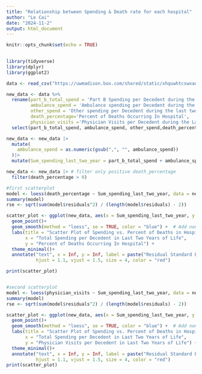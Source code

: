 ---
title: "Relationship between Spending & Death rate for each hospital"
author: "Le Cai"
date: "2024-11-2"
output: html_document
---

```{r setup, include=FALSE}
knitr::opts_chunk$set(echo = TRUE)
     
```

```{r}
library(tidyverse)
library(dplyr)
library(ggplot2)
```


```{r}
data <- read_csv("https://uwmadison.box.com/shared/static/xhquwhtcswxao72jzn7ufpcj0vwmwp7o.csv")

new_data <- data %>%
  rename(part_b_total_spend = 'Part B Spending per Decedent during the Last Two Years of Life',
         ambulance_spend = 'Ambulance spending per Decedent during the last two years of life',
         other_spend = 'Other spending per Decedent during the last two years of life',
         death_percentage='Percent of Deaths Occurring In Hospital',
         physician_visits ='Physician Visits per Decedent during the Last Two Years of Life')%>%
  select(part_b_total_spend, ambulance_spend, other_spend,death_percentage,physician_visits)

new_data <- new_data |>
  mutate(
    ambulance_spend = as.numeric(gsub(",", "", ambulance_spend))
  )|>
  mutate(Sum_spending_last_two_year = part_b_total_spend + ambulance_spend + other_spend)

new_data <- new_data |> # filter only positive death_percentage
  filter(death_percentage > 0)
```


```{r}
#first scatterplot
model <- loess(death_percentage ~ Sum_spending_last_two_year, data = new_data) #Local Regression, since I want a flexible approach to model smooth curves based on local fitting.
summary(model)
rse <- sqrt(sum(model$residuals^2) / (length(model$residuals) - 2))

scatter_plot <- ggplot(new_data, aes(x = Sum_spending_last_two_year, y = death_percentage)) +
  geom_point()+
  geom_smooth(method = "loess", se = TRUE, color = "blue") +  # Add non-linear regression line
  labs(title = "Scatter Plot of Spending vs. Percent of Deaths in Hospital",
       x = "Total Spending per Decedent in Last Two Years of Life",
       y = "Percent of Deaths Occurring In Hospital") +
  theme_minimal()+
  annotate("text", x = Inf, y = Inf, label = paste("Residual Standard Error:", round(rse, 3)), 
           hjust = 1.1, vjust = 1.5, size = 4, color = "red")

print(scatter_plot)


#second scatterplot
model <- loess(physician_visits ~ Sum_spending_last_two_year, data = new_data)
summary(model)
rse <- sqrt(sum(model$residuals^2) / (length(model$residuals) - 2))

scatter_plot <- ggplot(new_data, aes(x = Sum_spending_last_two_year, y = physician_visits)) +
  geom_point()+
  geom_smooth(method = "loess", se = TRUE, color = "blue") +  # Add non-linear regression line
  labs(title = "Scatter Plot of Spending vs. Percent of Deaths in Hospital",
       x = "Total Spending per Decedent in Last Two Years of Life",
       y = "Physician Visits per Decedent in Last Two Years of Life") +
  theme_minimal()+
  annotate("text", x = Inf, y = Inf, label = paste("Residual Standard Error:", round(rse, 3)), 
           hjust = 1.1, vjust = 1.5, size = 4, color = "red")
print(scatter_plot)
```


